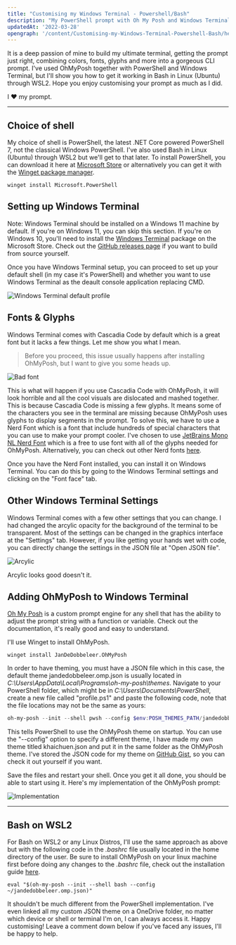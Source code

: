 ```yaml
---
title: "Customising my Windows Terminal - Powershell/Bash"
description: "My PowerShell prompt with Oh My Posh and Windows Terminal"
updatedAt: '2022-03-28'
opengraph: '/content/Customising-my-Windows-Terminal-Powershell-Bash/head.png'
---
```


It is a deep passion of mine to build my ultimate terminal, getting the prompt just right, combining colors, fonts, glyphs and more into a gorgeous CLI prompt. I've used OhMyPosh together with PowerShell and Windows Terminal, but I'll show you how to get it working in Bash in Linux (Ubuntu) through WSL2. Hope you enjoy customising your prompt as much as I did.

I ❤ my prompt.

----

## Choice of shell
My choice of shell is PowerShell, the latest .NET Core powered PowerShell 7, not the classical Windows PowerShell. I've also used Bash in Linux (Ubuntu) through WSL2 but we'll get to that later. To install PowerShell, you can download it here at [Microsoft Store](https://www.microsoft.com/en-us/p/powershell/9mz1snwt0n5d?cid=msft_web_chart&activetab=pivot:overviewtab) or alternatively you can get it with the [Winget package manager](https://docs.microsoft.com/en-us/powershell/scripting/install/installing-powershell-on-windows?view=powershell-7.2#install-powershell-using-winget).

```ShellSession
winget install Microsoft.PowerShell
```

## Setting up Windows Terminal
Note: Windows Terminal should be installed on a Windows 11 machine by default. If you're on Windows 11, you can skip this section. If you're on Windows 10, you'll need to install the [Windows Terminal](https://www.microsoft.com/store/productId/9N0DX20HK701) package on the Microsoft Store. Check out the [GitHub releases page](https://github.com/microsoft/terminal/releases) if you want to build from source yourself.

Once you have Windows Terminal setup, you can proceed to set up your default shell (in my case it's PowerShell) and whether you want to use Windows Terminal as the deault console application replacing CMD.

![Windows Terminal default profile](/content/Customising-my-Windows-Terminal-Powershell-Bash/Windows-Terminal.png "Windows Terminal default profile")

## Fonts & Glyphs
Windows Terminal comes with Cascadia Code by default which is a great font but it lacks a few things. Let me show you what I mean.

> Before you proceed, this issue usually happens after installing OhMyPosh, but I want to give you some heads up.

![Bad font](/content/Customising-my-Windows-Terminal-Powershell-Bash/bad-font.png "Bad font")

This is what will happen if you use Cascadia Code with OhMyPosh, it will look horrible and all the cool visuals are dislocated and mashed together. This is because Cascadia Code is missing a few glyphs. It means some of the characters you see in the terminal are missing because OhMyPosh uses glyphs to display segments in the prompt. To solve this, we have to use a Nerd Font which is a font that include hundreds of special characters that you can use to make your prompt cooler. I've chosen to use [JetBrains Mono NL Nerd Font](https://www.jetbrains.com/lp/mono/) which is a free to use font with all of the glyphs needed for OhMyPosh. Alternatively, you can check out other Nerd fonts [here](https://www.nerdfonts.com/).

Once you have the Nerd Font installed, you can install it on Windows Terminal. You can do this by going to the Windows Terminal settings and clicking on the "Font face" tab.

## Other Windows Terminal Settings
Windows Terminal comes with a few other settings that you can change. I had changed the arcylic opacity for the background of the terminal to be transparent. Most of the settings can be changed in the graphics interface at the "Settings" tab. However, if you like getting your hands wet with code, you can directly change the settings in the JSON file at "Open JSON file".

![Arcylic](/content/Customising-my-Windows-Terminal-Powershell-Bash/transparent.png "Arcylic")

Arcylic looks good doesn't it.

## Adding OhMyPosh to Windows Terminal
[Oh My Posh](https://ohmyposh.dev/docs/) is a custom prompt engine for any shell that has the ability to adjust the prompt string with a function or variable. Check out the documentation, it's really good and easy to understand.

I'll use Winget to install OhMyPosh.

```ShellSession
winget install JanDeDobbeleer.OhMyPosh
```

In order to have theming, you must have a JSON file which in this case, the default theme jandedobbeleer.omp.json is usually located in *C:\Users\AppData\Local\Programs\oh-my-posh\themes*. Navigate to your PowerShell folder, which might be in *C:\Users\Documents\PowerShell*, create a new file called "profile.ps1" and paste the following code, note that the file locations may not be the same as yours:

```PowerShell
oh-my-posh --init --shell pwsh --config $env:POSH_THEMES_PATH/jandedobbeleer.omp.json | Invoke-Expression
```

This tells PowerShell to use the OhMyPosh theme on startup. You can use the "--config" option to specify a different theme, I have made my own theme titled khaichuen.json and put it in the same folder as the OhMyPosh theme. I've stored the JSON code for my theme on [GitHub Gist](https://gist.github.com/yapkhaichuen/d3b95e75328d51d7bc65832b182058e9), so you can check it out yourself if you want.

Save the files and restart your shell. Once you get it all done, you should be able to start using it. Here's my implementation of the OhMyPosh prompt:

![Implementation](/content/Customising-my-Windows-Terminal-Powershell-Bash/implementation1.png "Implmentation")

----
## Bash on WSL2
For Bash on WSL2 or any Linux Distros, I'll use the same approach as above but with the following code in the *.bashrc* file usually located in the home directory of the user. Be sure to install OhMyPosh on your linux machine first before doing any changes to the *.bashrc* file, check out the installation guide [here](https://ohmyposh.dev/docs/linux).

```shell
eval "$(oh-my-posh --init --shell bash --config ~/jandedobbeleer.omp.json)"
```
It shouldn't be much different from the PowerShell implementation. I've even linked all my custom JSON theme on a OneDrive folder, no matter which device or shell or terminal I'm on, I can always access it. Happy customising! Leave a comment down below if you've faced any issues, I'll be happy to help.
